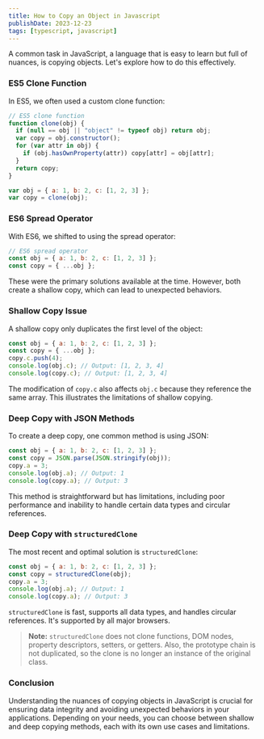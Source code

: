 ```yaml
---
title: How to Copy an Object in Javascript
publishDate: 2023-12-23
tags: [typescript, javascript]
---
```


A common task in JavaScript, a language that is easy to learn but full of nuances, is copying objects. Let's explore how to do this effectively.

### ES5 Clone Function

In ES5, we often used a custom clone function:

```javascript
// ES5 clone function
function clone(obj) {
  if (null == obj || "object" != typeof obj) return obj;
  var copy = obj.constructor();
  for (var attr in obj) {
    if (obj.hasOwnProperty(attr)) copy[attr] = obj[attr];
  }
  return copy;
}

var obj = { a: 1, b: 2, c: [1, 2, 3] };
var copy = clone(obj);
```

### ES6 Spread Operator

With ES6, we shifted to using the spread operator:

```javascript
// ES6 spread operator
const obj = { a: 1, b: 2, c: [1, 2, 3] };
const copy = { ...obj };
```

These were the primary solutions available at the time. However, both create a shallow copy, which can lead to unexpected behaviors.

### Shallow Copy Issue

A shallow copy only duplicates the first level of the object:

```javascript
const obj = { a: 1, b: 2, c: [1, 2, 3] };
const copy = { ...obj };
copy.c.push(4);
console.log(obj.c); // Output: [1, 2, 3, 4]
console.log(copy.c); // Output: [1, 2, 3, 4]
```

The modification of `copy.c` also affects `obj.c` because they reference the same array. This illustrates the limitations of shallow copying.

### Deep Copy with JSON Methods

To create a deep copy, one common method is using JSON:

```javascript
const obj = { a: 1, b: 2, c: [1, 2, 3] };
const copy = JSON.parse(JSON.stringify(obj));
copy.a = 3;
console.log(obj.a); // Output: 1
console.log(copy.a); // Output: 3
```

This method is straightforward but has limitations, including poor performance and inability to handle certain data types and circular references.

### Deep Copy with `structuredClone`

The most recent and optimal solution is `structuredClone`:

```javascript
const obj = { a: 1, b: 2, c: [1, 2, 3] };
const copy = structuredClone(obj);
copy.a = 3;
console.log(obj.a); // Output: 1
console.log(copy.a); // Output: 3
```

`structuredClone` is fast, supports all data types, and handles circular references. It's supported by all major browsers.

> **Note:** `structuredClone` does not clone functions, DOM nodes, property descriptors, setters, or getters. Also, the prototype chain is not duplicated, so the clone is no longer an instance of the original class.

### Conclusion

Understanding the nuances of copying objects in JavaScript is crucial for ensuring data integrity and avoiding unexpected behaviors in your applications. Depending on your needs, you can choose between shallow and deep copying methods, each with its own use cases and limitations.
